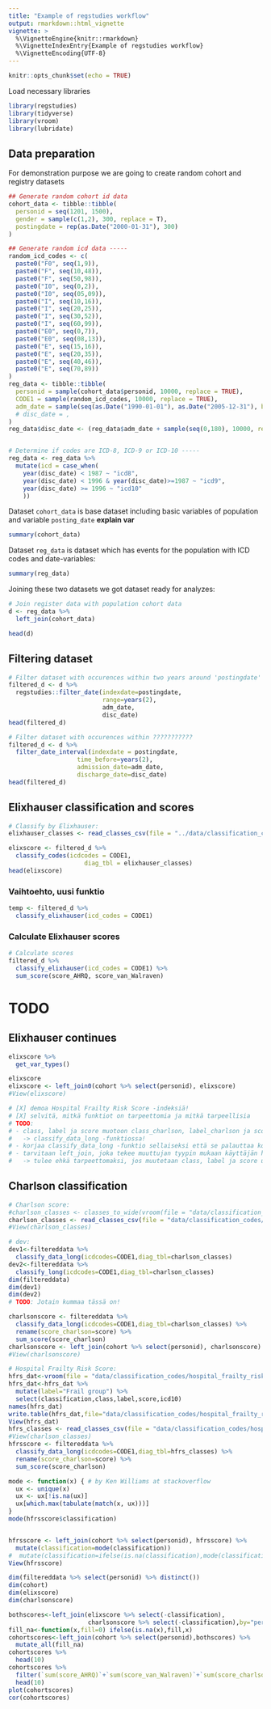 ```yaml
---
title: "Example of regstudies workflow"
output: rmarkdown::html_vignette
vignette: >
  %\VignetteEngine{knitr::rmarkdown}
  %\VignetteIndexEntry{Example of regstudies workflow}
  %\VignetteEncoding{UTF-8}
---
```


```r
knitr::opts_chunk$set(echo = TRUE)
```

Load necessary libraries

```r
library(regstudies) 
library(tidyverse)
library(vroom)
library(lubridate)
```



## Data preparation

For demonstration purpose we are going to create random cohort and registry datasets

```r
## Generate random cohort id data
cohort_data <- tibble::tibble(
  personid = seq(1201, 1500),
  gender = sample(c(1,2), 300, replace = T),
  postingdate = rep(as.Date("2000-01-31"), 300)
)

## Generate random icd data -----
random_icd_codes <- c(
  paste0("F0", seq(1,9)),
  paste0("F", seq(10,48)),
  paste0("F", seq(50,98)),
  paste0("I0", seq(0,2)),
  paste0("I0", seq(05,09)),
  paste0("I", seq(10,16)),
  paste0("I", seq(20,25)),
  paste0("I", seq(30,52)),
  paste0("I", seq(60,99)),
  paste0("E0", seq(0,7)),
  paste0("E0", seq(08,13)),
  paste0("E", seq(15,16)),
  paste0("E", seq(20,35)),
  paste0("E", seq(40,46)),
  paste0("E", seq(70,89))
)
reg_data <- tibble::tibble(
  personid = sample(cohort_data$personid, 10000, replace = TRUE),
  CODE1 = sample(random_icd_codes, 10000, replace = TRUE),
  adm_date = sample(seq(as.Date("1990-01-01"), as.Date("2005-12-31"), by = 1), 10000, replace = T)
  # disc_date = ,
)
reg_data$disc_date <- (reg_data$adm_date + sample(seq(0,180), 10000, replace = T))


# Determine if codes are ICD-8, ICD-9 or ICD-10 -----
reg_data <- reg_data %>%
  mutate(icd = case_when(
    year(disc_date) < 1987 ~ "icd8",
    year(disc_date) < 1996 & year(disc_date)>=1987 ~ "icd9",
    year(disc_date) >= 1996 ~ "icd10"
    ))
```


Dataset `cohort_data` is base dataset including basic variables of population and variable `posting_date` **explain var**

```r
summary(cohort_data)
```

Dataset `reg_data` is dataset which has events for the population with ICD codes and date-variables:

```r
summary(reg_data)
```


Joining these two datasets we got dataset ready for analyzes:

```r
# Join register data with population cohort data
d <- reg_data %>%
  left_join(cohort_data)

head(d)
```


## Filtering dataset

```r
# Filter dataset with occurences within two years around 'postingdate'
filtered_d <- d %>% 
  regstudies::filter_date(indexdate=postingdate, 
                          range=years(2),
                          adm_date,
                          disc_date) 
head(filtered_d)
```



```r
# Filter dataset with occurences within ???????????
filtered_d <- d %>% 
  filter_date_interval(indexdate = postingdate,
                   time_before=years(2),
                   admission_date=adm_date,
                   discharge_date=disc_date)
head(filtered_d)
```


## Elixhauser classification and scores

```r
# Classify by Elixhauser:
elixhauser_classes <- read_classes_csv(file = "../data/classification_codes/elixhauser_classes.csv")

elixscore <- filtered_d %>%
  classify_codes(icdcodes = CODE1,
                     diag_tbl = elixhauser_classes) 
head(elixscore)
```


### Vaihtoehto, uusi funktio

```r
temp <- filtered_d %>% 
  classify_elixhauser(icd_codes = CODE1)

```

### Calculate Elixhauser scores

```r
# Calculate scores
filtered_d %>% 
  classify_elixhauser(icd_codes = CODE1) %>% 
  sum_score(score_AHRQ, score_van_Walraven)
```




# TODO

## Elixhauser continues

```r
elixscore %>%
  get_var_types()

elixscore
elixscore <- left_join0(cohort %>% select(personid), elixscore)
#View(elixscore)

# [X] demoa Hospital Frailty Risk Score -indeksiä!
# [X] selvitä, mitkä funktiot on tarpeettomia ja mitkä tarpeellisia
# TODO: 
# - class, label ja score muotoon class_charlson, label_charlson ja score_charlson
#   -> classify_data_long -funktiossa!
# - korjaa classify_data_long -funktio sellaiseksi että se palauttaa koko datan!
# - tarvitaan left_join, joka tekee muuttujan tyypin mukaan käyttäjän haluaman täytön: esim. c("numeric"=0,"character"="Elixhauser")
#   -> tulee ehkä tarpeettomaksi, jos muutetaan class, label ja score uusille nimille

```



## Charlson classification

```r

# Charlson score:
#charlson_classes <- classes_to_wide(vroom(file = "data/classification_codes/charlson_classes_wide.csv"))
charlson_classes <- read_classes_csv(file = "data/classification_codes/charlson_classes_wide.csv")
#View(charlson_classes)

# dev:
dev1<-filtereddata %>%
  classify_data_long(icdcodes=CODE1,diag_tbl=charlson_classes)
dev2<-filtereddata %>%
  classify_long(icdcodes=CODE1,diag_tbl=charlson_classes)
dim(filtereddata)
dim(dev1)
dim(dev2)
# TODO: Jotain kummaa tässä on!

charlsonscore <- filtereddata %>%
  classify_data_long(icdcodes=CODE1,diag_tbl=charlson_classes) %>%
  rename(score_charlson=score) %>%
  sum_score(score_charlson)
charlsonscore <- left_join(cohort %>% select(personid), charlsonscore)
#View(charlsonscore)

# Hospital Frailty Risk Score:
hfrs_dat<-vroom(file = "data/classification_codes/hospital_frailty_risk_score_wide.csv")
hfrs_dat<-hfrs_dat %>%
  mutate(label="Frail group") %>%
  select(classification,class,label,score,icd10)
names(hfrs_dat)
write.table(hfrs_dat,file="data/classification_codes/hospital_frailty_risk_score_wide_v2.csv",sep=";",dec=".",row.names = FALSE)
View(hfrs_dat)
hfrs_classes <- read_classes_csv(file = "data/classification_codes/hospital_frailty_risk_score_wide_v2.csv")
#View(charlson_classes)
hfrsscore <- filtereddata %>%
  classify_data_long(icdcodes=CODE1,diag_tbl=hfrs_classes) %>%
  rename(score_charlson=score) %>%
  sum_score(score_charlson)

mode <- function(x) { # by Ken Williams at stackoverflow
  ux <- unique(x)
  ux <- ux[!is.na(ux)]
  ux[which.max(tabulate(match(x, ux)))]
}
mode(hfrsscore$classification)


hfrsscore <- left_join(cohort %>% select(personid), hfrsscore) %>%
  mutate(classification=mode(classification))
#  mutate(classification=ifelse(is.na(classification),mode(classification),classification))
View(hfrsscore)

dim(filtereddata %>% select(personid) %>% distinct())
dim(cohort)
dim(elixscore)
dim(charlsonscore)

bothscores<-left_join(elixscore %>% select(-classification),
                      charlsonscore %>% select(-classification),by="personid")
fill_na<-function(x,fill=0) ifelse(is.na(x),fill,x)
cohortscores<-left_join(cohort %>% select(personid),bothscores) %>%
  mutate_all(fill_na)
cohortscores %>%
  head(10)
cohortscores %>%
  filter(`sum(score_AHRQ)`+`sum(score_van_Walraven)`+`sum(score_charlson)`>0) %>%
  head(10)
plot(cohortscores)
cor(cohortscores)
```

